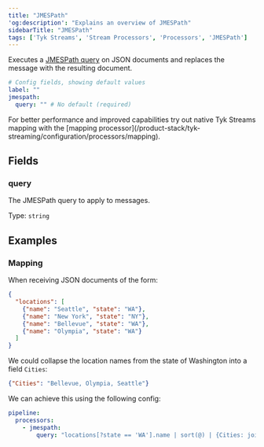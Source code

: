 ```yaml
---
title: "JMESPath"
'og:description': "Explains an overview of JMESPath"
sidebarTitle: "JMESPath"
tags: ['Tyk Streams', 'Stream Processors', 'Processors', 'JMESPath']
---
```


Executes a [JMESPath query](http://jmespath.org/) on JSON documents and replaces the message with the resulting document.

```yml
# Config fields, showing default values
label: ""
jmespath:
  query: "" # No default (required)
```


<Note>
For better performance and improved capabilities try out native Tyk Streams mapping with the [mapping processor](/product-stack/tyk-streaming/configuration/processors/mapping).
</Note>


## Fields

### query

The JMESPath query to apply to messages.


Type: `string`  

## Examples

### Mapping

When receiving JSON documents of the form:

```json
{
  "locations": [
    {"name": "Seattle", "state": "WA"},
    {"name": "New York", "state": "NY"},
    {"name": "Bellevue", "state": "WA"},
    {"name": "Olympia", "state": "WA"}
  ]
}
```

We could collapse the location names from the state of Washington into a field `Cities`:

```json
{"Cities": "Bellevue, Olympia, Seattle"}
```

We can achieve this using the following config:

```yaml
pipeline:
  processors:
    - jmespath:
        query: "locations[?state == 'WA'].name | sort(@) | {Cities: join(', ', @)}"
```

